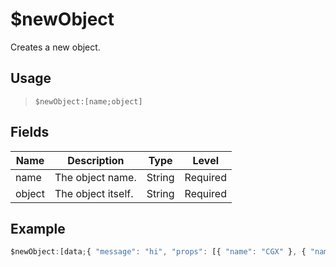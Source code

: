 # $newObject
Creates a new object.

## Usage
> `$newObject:[name;object]`

## Fields
| Name          | Description        | Type   | Level    |
| ------------- | ------------------ | ------ | -------- |
| name          | The object name.   | String | Required |
| object        | The object itself. | String | Required |

## Example
```js
$newObject:[data;{ "message": "hi", "props": [{ "name": "CGX" }, { "name": "Mid" }] }]
```